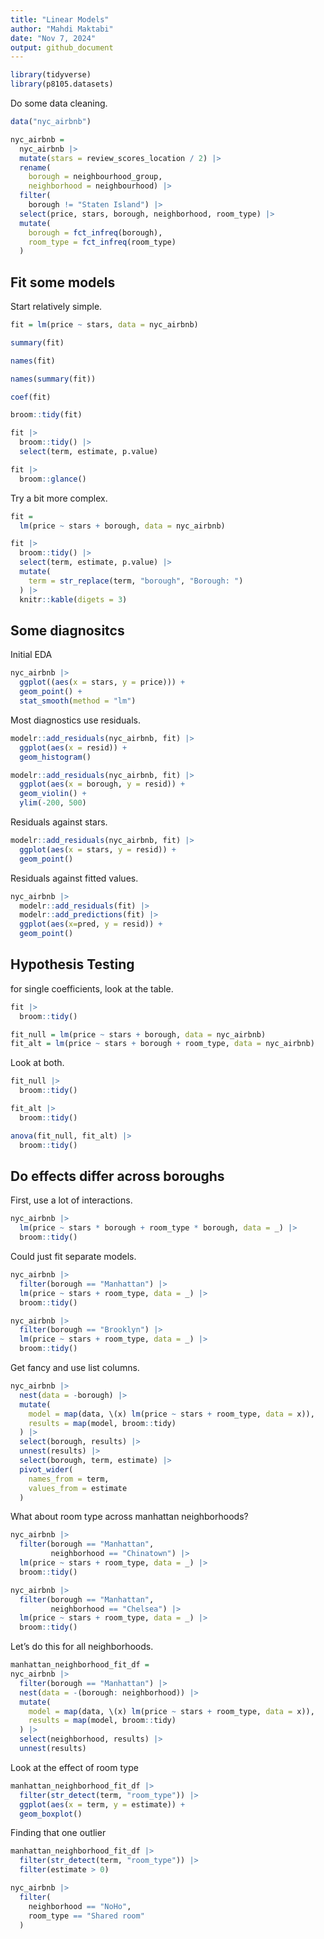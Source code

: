 ```yaml
---
title: "Linear Models"
author: "Mahdi Maktabi"
date: "Nov 7, 2024"
output: github_document
---
```


```r
library(tidyverse)
library(p8105.datasets)
```


Do some data cleaning.

```r
data("nyc_airbnb")

nyc_airbnb = 
  nyc_airbnb |> 
  mutate(stars = review_scores_location / 2) |> 
  rename(
    borough = neighbourhood_group,
    neighborhood = neighbourhood) |> 
  filter(
    borough != "Staten Island") |> 
  select(price, stars, borough, neighborhood, room_type) |> 
  mutate(
    borough = fct_infreq(borough),
    room_type = fct_infreq(room_type)
  )
```

## Fit some models

Start relatively simple.

```r
fit = lm(price ~ stars, data = nyc_airbnb)

summary(fit)

names(fit)

names(summary(fit))

coef(fit)

broom::tidy(fit)

fit |> 
  broom::tidy() |> 
  select(term, estimate, p.value)

fit |> 
  broom::glance()
```


Try a bit more complex.

```r
fit =
  lm(price ~ stars + borough, data = nyc_airbnb)

fit |> 
  broom::tidy() |> 
  select(term, estimate, p.value) |> 
  mutate(
    term = str_replace(term, "borough", "Borough: ")
  ) |> 
  knitr::kable(digets = 3)
```


## Some diagnositcs

Initial EDA

```r
nyc_airbnb |> 
  ggplot((aes(x = stars, y = price))) +
  geom_point() +
  stat_smooth(method = "lm")
```

Most diagnostics use residuals.

```r
modelr::add_residuals(nyc_airbnb, fit) |> 
  ggplot(aes(x = resid)) +
  geom_histogram()
```


```r
modelr::add_residuals(nyc_airbnb, fit) |> 
  ggplot(aes(x = borough, y = resid)) +
  geom_violin() +
  ylim(-200, 500)
```


Residuals against stars.

```r
modelr::add_residuals(nyc_airbnb, fit) |> 
  ggplot(aes(x = stars, y = resid)) +
  geom_point()
```


Residuals against fitted values.

```r
nyc_airbnb |> 
  modelr::add_residuals(fit) |> 
  modelr::add_predictions(fit) |> 
  ggplot(aes(x=pred, y = resid)) +
  geom_point()
```



## Hypothesis Testing

for single coefficients, look at the table.

```r
fit |> 
  broom::tidy()
```

```r
fit_null = lm(price ~ stars + borough, data = nyc_airbnb)
fit_alt = lm(price ~ stars + borough + room_type, data = nyc_airbnb)
```


Look at both.

```r
fit_null |> 
  broom::tidy()

fit_alt |> 
  broom::tidy()

anova(fit_null, fit_alt) |> 
  broom::tidy()
```

## Do effects differ across boroughs

First, use a lot of interactions.

```r
nyc_airbnb |> 
  lm(price ~ stars * borough + room_type * borough, data = _) |> 
  broom::tidy()
```

Could just fit separate models.

```r
nyc_airbnb |> 
  filter(borough == "Manhattan") |> 
  lm(price ~ stars + room_type, data = _) |> 
  broom::tidy()

nyc_airbnb |> 
  filter(borough == "Brooklyn") |> 
  lm(price ~ stars + room_type, data = _) |> 
  broom::tidy()
```

Get fancy and use list columns.

```r
nyc_airbnb |> 
  nest(data = -borough) |> 
  mutate(
    model = map(data, \(x) lm(price ~ stars + room_type, data = x)), 
    results = map(model, broom::tidy)
  ) |> 
  select(borough, results) |> 
  unnest(results) |> 
  select(borough, term, estimate) |> 
  pivot_wider(
    names_from = term, 
    values_from = estimate
  )
```

What about room type across manhattan neighborhoods?

```r
nyc_airbnb |> 
  filter(borough == "Manhattan",
         neighborhood == "Chinatown") |> 
  lm(price ~ stars + room_type, data = _) |> 
  broom::tidy()

nyc_airbnb |> 
  filter(borough == "Manhattan",
         neighborhood == "Chelsea") |> 
  lm(price ~ stars + room_type, data = _) |> 
  broom::tidy()
```

Let's do this for all neighborhoods.

```r
manhattan_neighborhood_fit_df = 
nyc_airbnb |> 
  filter(borough == "Manhattan") |> 
  nest(data = -(borough: neighborhood)) |> 
  mutate(
    model = map(data, \(x) lm(price ~ stars + room_type, data = x)), 
    results = map(model, broom::tidy)
  ) |> 
  select(neighborhood, results) |> 
  unnest(results)
```

Look at the effect of room type

```r
manhattan_neighborhood_fit_df |> 
  filter(str_detect(term, "room_type")) |> 
  ggplot(aes(x = term, y = estimate)) +
  geom_boxplot()
```

Finding that one outlier

```r
manhattan_neighborhood_fit_df |> 
  filter(str_detect(term, "room_type")) |> 
  filter(estimate > 0)

nyc_airbnb |> 
  filter(
    neighborhood == "NoHo", 
    room_type == "Shared room"
  )
```

